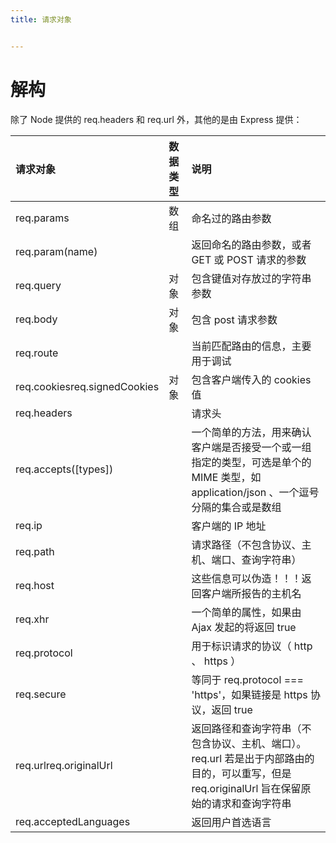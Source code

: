 ```yaml
---
title: 请求对象


---
```


# 解构

除了 Node 提供的 req.headers 和 req.url 外，其他的是由 Express 提供：

| 请求对象                     | 数据类型 | 说明                                                                                                                                           |
| :--------------------------- | :------- | :--------------------------------------------------------------------------------------------------------------------------------------------- |
| req.params                   | 数组     | 命名过的路由参数                                                                                                                               |
| req.param(name)              |          | 返回命名的路由参数，或者 GET 或 POST 请求的参数                                                                                                |
| req.query                    | 对象     | 包含键值对存放过的字符串参数                                                                                                                   |
| req.body                     | 对象     | 包含 post 请求参数                                                                                                                             |
| req.route                    |          | 当前匹配路由的信息，主要用于调试                                                                                                               |
| req.cookiesreq.signedCookies | 对象     | 包含客户端传入的 cookies 值                                                                                                                    |
| req.headers                  |          | 请求头                                                                                                                                         |
| req.accepts([types])         |          | 一个简单的方法，用来确认客户端是否接受一个或一组指定的类型，可选是单个的 MIME 类型，如 application/json 、一个逗号分隔的集合或是数组           |
| req.ip                       |          | 客户端的 IP 地址                                                                                                                               |
| req.path                     |          | 请求路径（不包含协议、主机、端口、查询字符串）                                                                                                 |
| req.host                     |          | 这些信息可以伪造！！！返回客户端所报告的主机名                                                                                                 |
| req.xhr                      |          | 一个简单的属性，如果由 Ajax 发起的将返回 true                                                                                                  |
| req.protocol                 |          | 用于标识请求的协议（ http 、 https ）                                                                                                          |
| req.secure                   |          | 等同于 req.protocol === \'https\'，如果链接是 https 协议，返回 true                                                                            |
| req.urlreq.originalUrl       |          | 返回路径和查询字符串（不包含协议、主机、端口）。 req.url 若是出于内部路由的目的，可以重写，但是 req.originalUrl 旨在保留原始的请求和查询字符串 |
| req.acceptedLanguages        |          | 返回用户首选语言                                                                                                                               |

            
